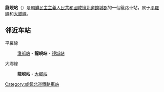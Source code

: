 {{unreferenced|time=2015-02-05T15:01:16+00:00}}
{{朝鮮半島車站資訊
|公司色 = blue
|文字色 = 
|站名 = 龍峴站
|圖片 = 
|pxl = 
|圖片說明 =
|前一站1 = [[渔郎站|渔郎]]
|前一站距離1 = 9.6
|後一站距離1 = 7.2
|後一站1 = [[镜城站|镜城]]
|所屬路線1 = [[平羅線|平羅線]]
|距離1 = 679.4
|起點站1 = [[平壤站|平壤]]
|前一站2 = 
|前一站距離2 = 
|後一站距離2 = 
|後一站2 = [[大鄉站|大鄉]]
|所屬路線2 = [[大鄉線|大鄉線]]
|距離2 = 0.0
|起點站2 = 龍峴
|諺文 = 룡현역
|朝鮮漢字 = 龍峴驛
|文觀部式 = Ryonghyeon-yeok
|馬-賴式 = Ryonghyŏn-yŏk
|副站名 = 
|車站編號 = 
|停站路線數 = 
|所屬公司 = [[朝鮮民主主義人民共和國鐵道省|朝鮮民主主義人民共和國鐵道省]]
|所在地 =[[咸镜北道|咸镜北道]][[鏡城郡|鏡城郡]]
|車站構造 = 地面车站
|月台配置 = 
|啟用年月日 =
|廢站年月日 = 
|上下車人次 = 
|統計年度 = 
|轉車 = 
|備註 = 
|全寬備註 = 
}}

'''龍峴站'''（{{lang-ko|룡현역}}）是[[朝鮮民主主義人民共和國|朝鮮民主主義人民共和國]][[咸镜北道|咸镜北道]][[鏡城郡|鏡城郡]]的一個鐵路車站，属于[[平羅線|平羅線]]和[[大鄉線|大鄉線]]。

==邻近车站==
平羅線
:[[渔郎站|渔郎站]] - '''龍峴站''' - [[镜城站|镜城站]]
大鄉線
:'''龍峴站''' - [[大鄉站|大鄉站]]

{{朝鲜铁路小作品}}

{{平羅線}}
{{大鄉線}}

[[Category:咸鏡北道鐵路車站|Category:咸鏡北道鐵路車站]]